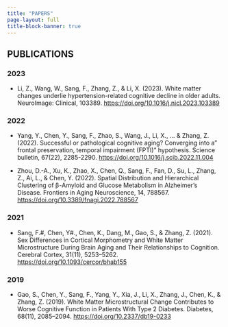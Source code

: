 ```yaml
---
title: "PAPERS"
page-layout: full
title-block-banner: true
---
```


## PUBLICATIONS

### 2023

- Li, Z., Wang, W., Sang, F., Zhang, Z., & Li, X. (2023). White matter changes underlie hypertension-related cognitive decline in older adults. NeuroImage: Clinical, 103389.
 [https://doi.org/10.1016/j.nicl.2023.103389](https://doi.org/10.1016/j.nicl.2023.103389)

### 2022

- Yang, Y., Chen, Y., Sang, F., Zhao, S., Wang, J., Li, X., ... & Zhang, Z. (2022). Successful or pathological cognitive aging? Converging into a" frontal preservation, temporal impairment (FPTI)" hypothesis. Science bulletin, 67(22), 2285-2290. [https://doi.org/10.1016/j.scib.2022.11.004](https://doi.org/10.1016/j.scib.2022.11.004)

- Zhou, D.-A., Xu, K., Zhao, X., Chen, Q., Sang, F., Fan, D., Su, L., Zhang, Z., Ai, L., & Chen, Y. (2022). Spatial Distribution and Hierarchical Clustering of β-Amyloid and Glucose Metabolism in Alzheimer’s Disease. Frontiers in Aging Neuroscience, 14, 788567. [https://doi.org/10.3389/fnagi.2022.788567](https://doi.org/10.3389/fnagi.2022.788567)

### 2021

- Sang, F.#, Chen, Y#., Chen, K., Dang, M., Gao, S., & Zhang, Z. (2021). Sex Differences in Cortical Morphometry and White Matter Microstructure During Brain Aging and Their Relationships to Cognition. Cerebral Cortex, 31(11), 5253–5262. [https://doi.org/10.1093/cercor/bhab155](https://doi.org/10.1093/cercor/bhab155)

### 2019

- Gao, S., Chen, Y., Sang, F., Yang, Y., Xia, J., Li, X., Zhang, J., Chen, K., & Zhang, Z. (2019). White Matter Microstructural Change Contributes to Worse Cognitive Function in Patients With Type 2 Diabetes. Diabetes, 68(11), 2085–2094. [https://doi.org/10.2337/db19-0233](https://doi.org/10.2337/db19-0233)